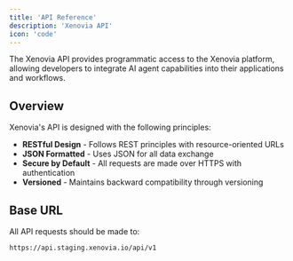 ---
title: 'API Reference'
description: 'Xenovia API'
icon: 'code'
---

The Xenovia API provides programmatic access to the Xenovia platform, allowing developers to integrate AI agent capabilities into their applications and workflows.

## Overview

Xenovia's API is designed with the following principles:

- **RESTful Design** - Follows REST principles with resource-oriented URLs
- **JSON Formatted** - Uses JSON for all data exchange
- **Secure by Default** - All requests are made over HTTPS with authentication
- **Versioned** - Maintains backward compatibility through versioning

## Base URL

All API requests should be made to:

```bash
https://api.staging.xenovia.io/api/v1
```
